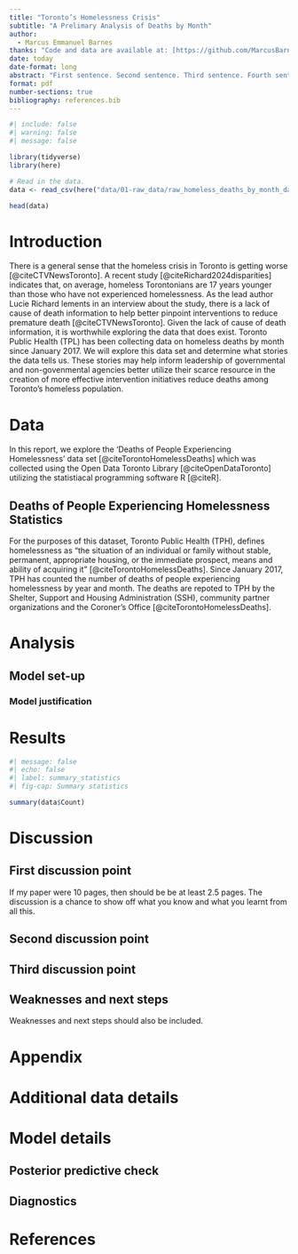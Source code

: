 ```yaml
---
title: "Toronto’s Homelessness Crisis"
subtitle: "A Prelimary Analysis of Deaths by Month"
author: 
  - Marcus Emmanuel Barnes
thanks: "Code and data are available at: [https://github.com/MarcusBarnes/Toronto_Homeless_Deaths](https://github.com/MarcusBarnes/Toronto_Homeless_Deaths)."
date: today
date-format: long
abstract: "First sentence. Second sentence. Third sentence. Fourth sentence."
format: pdf
number-sections: true
bibliography: references.bib
---
```


```r
#| include: false
#| warning: false
#| message: false

library(tidyverse)
library(here)

# Read in the data.
data <- read_csv(here("data/01-raw_data/raw_homeless_deaths_by_month_data.csv"))

head(data)
```


# Introduction
There is a general sense that the homeless crisis in Toronto is getting worse [@citeCTVNewsToronto].  A recent study [@citeRichard2024disparities] indicates that, on average, homeless Torontonians are 17 years younger than those who have not experienced homelessness.   As the lead author Lucie Richard lements in an interview about the study, there is a lack of cause of death information to help better pinpoint interventions to reduce premature death [@citeCTVNewsToronto]. Given the lack of cause of death information, it is worthwhile exploring the data that does exist.  Toronto Public Health (TPL) has been collecting data on homeless deaths by month since January 2017.  We will explore this data set and determine what stories the data tells us. These stories may help inform leadership of governmental and non-govenmental agencies better utilize their scarce resource in the creation of more effective intervention initiatives reduce deaths among Toronto's homeless population.

# Data {#sec-data}
In this report, we explore the 'Deaths of People Experiencing Homelessness' data set [@citeTorontoHomelessDeaths] which was collected using the Open Data Toronto Library [@citeOpenDataToronto] utilizing the statistiacal programming software R [@citeR].

## Deaths of People Experiencing Homelessness Statistics
For the purposes of this dataset, Toronto Public Health (TPH), defines homelessness as "the situation of an individual or family without stable, permanent, appropriate housing, or the immediate prospect, means and ability of acquiring it" [@citeTorontoHomelessDeaths]. Since January 2017, TPH has counted the number of deaths of people experiencing homelessness by year and month. The deaths are repoted to TPH by the Shelter, Support and Housing Administration (SSH), community partner organizations and the Coroner's Office [@citeTorontoHomelessDeaths].

# Analysis

## Model set-up



### Model justification



# Results
```r
#| message: false
#| echo: false
#| label: summary_statistics
#| fig-cap: Summary statistics

summary(data$Count)
```




# Discussion

## First discussion point {#sec-first-point}

If my paper were 10 pages, then should be be at least 2.5 pages. The discussion is a chance to show off what you know and what you learnt from all this. 

## Second discussion point

## Third discussion point

## Weaknesses and next steps

Weaknesses and next steps should also be included.

\newpage

\appendix

# Appendix {-}


# Additional data details

# Model details {#sec-model-details}

## Posterior predictive check


## Diagnostics




\newpage


# References


